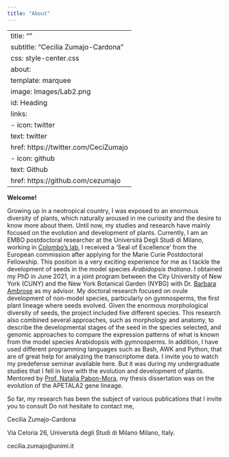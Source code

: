 ```yaml
---
title: "About"
---
```


---
title: ""
subtitle: "Cecilia Zumajo-Cardona"
css: style-center.css
about: 
  template: marquee
  image: Images/Lab2.png
  id: Heading
  links:
    - icon: twitter
      text: twitter
      href: https://twitter.com/CeciZumajo
    - icon: github
      text: Github
      href: https://github.com/cezumajo
---

::: {#Heading}
:::

::: justify
**Welcome!**

Growing up in a neotropical country, I was exposed to an enormous diversity of plants, which naturally aroused in me curiosity and the desire to know more about them. Until now, my studies and research have mainly focused on the evolution and development of plants. Currently, I am an EMBO postdoctoral researcher at the Università Degli Studi di Milano, working in [Colombo's lab](https://sites.unimi.it/plantdevumil/), I received a 'Seal of Excellence' from the European commission after applying for the Marie Curie Postdoctoral Fellowship. This position is a very exciting experience for me as I tackle the development of seeds in the model species *Arabidopsis thaliana*. I obtained my PhD in June 2021, in a joint program between the City University of New York (CUNY) and the New York Botanical Garden (NYBG) with Dr. [Barbara Ambrose](https://www.nybg.org/person/barbara-ambrose/) as my advisor. My doctoral research focused on ovule development of non-model species, particularly on gymnosperms, the first plant lineage where seeds evolved. Given the enormous morphological diversity of seeds, the project included five different species. This research also combined several approaches, such as morphology and anatomy, to describe the developmental stages of the seed in the species selected, and genomic approaches to compare the expression patterns of what is known from the model species Arabidopsis with gymnosperms. In addition, I have used different programming languages such as Bash, AWK and Python, that are of great help for analyzing the transcriptome data. I invite you to watch my predefense seminar available here. But it was during my undergraduate studies that I fell in love with the evolution and development of plants. Mentored by [Prof. Natalia Pabon-Mora](https://www.evodevoplantas.com), my thesis dissertation was on the evolution of the APETALA2 gene lineage.

So far, my research has been the subject of various publications that I invite you to consult Do not hesitate to contact me,

Cecilia Zumajo-Cardona

Via Celoria 26, Università degli Studi di Milano Milano, Italy.

cecilia.zumajo\@unimi.it
:::
